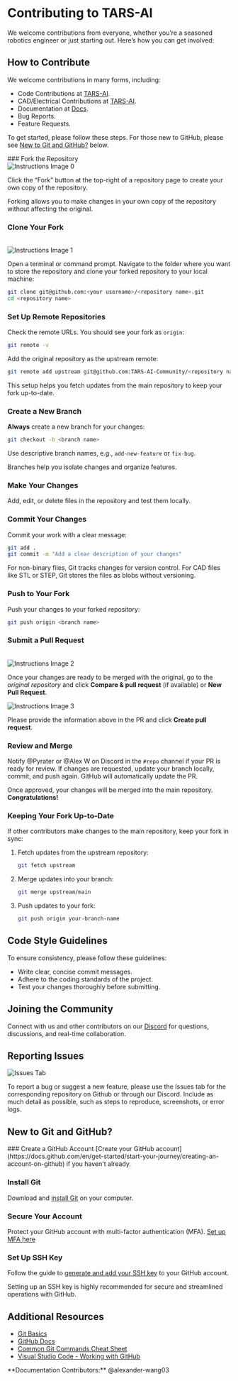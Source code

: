 
# Contributing to TARS-AI

We welcome contributions from everyone, whether you’re a seasoned robotics engineer or just starting out. Here’s how you can get involved:

## How to Contribute

We welcome contributions in many forms, including:

- Code Contributions at [TARS-AI](https://github.com/TARS-AI-Community/TARS-AI).
- CAD/Electrical Contributions at [TARS-AI](https://github.com/TARS-AI-Community/TARS-AI).
- Documentation at [Docs](https://github.com/TARS-AI-Community/docs).
- Bug Reports.
- Feature Requests.

To get started, please follow these steps. For those new to GitHub, please see [New to Git and GitHub?](#new-to-git-and-github) below.

<Steps>
### Fork the Repository
<br />

<Image src="/contribute/instructions_0.png" alt="Instructions Image 0" width={1000} height={300} />

Click the “Fork” button at the top-right of a repository page to create your own copy of the repository.

<Callout type="info" emoji="ℹ️">
  Forking allows you to make changes in your own copy of the repository without affecting the original.
</Callout>

### Clone Your Fork
<br />

<Image src="/contribute/instructions_1.png" alt="Instructions Image 1" width={1000} height={300} />

Open a terminal or command prompt. Navigate to the folder where you want to store the repository 
and clone your forked repository to your local machine:
```bash
git clone git@github.com:<your username>/<repository name>.git
cd <repository name>
```

### Set Up Remote Repositories

Check the remote URLs. You should see your fork as `origin`:
```bash
git remote -v
```

Add the original repository as the upstream remote:
```bash
git remote add upstream git@github.com:TARS-AI-Community/<repository name>.git
```

<Callout type="info" emoji="ℹ️">
    This setup helps you fetch updates from the main repository to keep your fork up-to-date.
</Callout>

### Create a New Branch

**Always** create a new branch for your changes:
```bash
git checkout -b <branch name>
```
Use descriptive branch names, e.g., `add-new-feature` or `fix-bug`.

<Callout type="info" emoji="ℹ️">
    Branches help you isolate changes and organize features.
</Callout>

### Make Your Changes
Add, edit, or delete files in the repository and test them locally.

### Commit Your Changes
Commit your work with a clear message:
```bash
git add .
git commit -m "Add a clear description of your changes"
```

<Callout type="warning" emoji="⚠️">
    For non-binary files, Git tracks changes for version control. For CAD files like STL or STEP, Git stores the files as blobs without versioning.
</Callout>

### Push to Your Fork
Push your changes to your forked repository:
```bash
git push origin <branch name>
```

### Submit a Pull Request
<br />

<Image src="/contribute/instructions_2.png" alt="Instructions Image 2" width={1000} height={300} />

Once your changes are ready to be merged with the original, go to the *original repository* and click **Compare & pull request** (if available) or **New Pull Request**. 
<br />

<Image src="/contribute/instructions_3.png" alt="Instructions Image 3" width={1000} height={300} />

Please provide the information above in the PR and click **Create pull request**.

### Review and Merge

Notify @Pyrater or @Alex W on Discord in the `#repo` channel if your PR is ready for review. If changes are requested, update your branch locally, commit, and push again. GitHub will automatically update the PR.

Once approved, your changes will be merged into the main repository. **Congratulations!**

### Keeping Your Fork Up-to-Date
If other contributors make changes to the main repository, keep your fork in sync:
1. Fetch updates from the upstream repository:
   ```bash
   git fetch upstream
   ```
2. Merge updates into your branch:
   ```bash
   git merge upstream/main
   ```
3. Push updates to your fork:
   ```bash
   git push origin your-branch-name
   ```
</Steps>

## Code Style Guidelines

To ensure consistency, please follow these guidelines:

- Write clear, concise commit messages.
- Adhere to the coding standards of the project.
- Test your changes thoroughly before submitting.

## Joining the Community

Connect with us and other contributors on our [Discord](https://discord.gg/uXkqkz3mJJ) for questions, discussions, and real-time collaboration.

## Reporting Issues

<Image src="/contribute/issues.png" alt="Issues Tab" width={1000} height={300} />

To report a bug or suggest a new feature, please use the Issues tab for the corresponding repository on Github or through our Discord. Include as much detail as possible, such as steps to reproduce, screenshots, or error logs.

## New to Git and GitHub?

<Steps>
### Create a GitHub Account
[Create your GitHub account](https://docs.github.com/en/get-started/start-your-journey/creating-an-account-on-github) if you haven't already.

### Install Git
Download and [install Git](https://git-scm.com/downloads) on your computer.

### Secure Your Account
Protect your GitHub account with multi-factor authentication (MFA).
[Set up MFA here](https://docs.github.com/en/authentication/keeping-your-account-and-data-secure/about-authentication-to-github)

### Set Up SSH Key
Follow the guide to [generate and add your SSH key](https://docs.github.com/en/authentication/connecting-to-github-with-ssh/generating-a-new-ssh-key-and-adding-it-to-the-ssh-agent) to your GitHub account.

<Callout type="info" emoji="ℹ️">
  Setting up an SSH key is highly recommended for secure and streamlined operations with GitHub.
</Callout>
</Steps>

## Additional Resources
- [Git Basics](https://git-scm.com/doc)
- [GitHub Docs](https://docs.github.com)
- [Common Git Commands Cheat Sheet](https://education.github.com/git-cheat-sheet-education.pdf)
- [Visual Studio Code - Working with GitHub](https://code.visualstudio.com/docs/sourcecontrol/github)

<Callout type="default" emoji="👉">
  **Documentation Contributors:** @alexander-wang03
</Callout>

